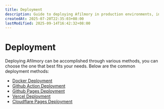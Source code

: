 ```yaml
---
title: Deployment
description: Guide to deploying Afilmory in production environments, including Docker and configuration options.
createdAt: 2025-07-20T22:35:03+08:00
lastModified: 2025-09-14T16:42:32+08:00
---
```


# Deployment

Deploying Afilmory can be accomplished through various methods, you can choose the one that best fits your needs. Below are the common deployment methods:

- [Docker Deployment](/deployment/docker)
- [Github Action Deployment](/deployment/github-action)
- [Github Pages Deployment](/deployment/github-pages)
- [Vercel Deployment](/deployment/vercel)
- [Cloudflare Pages Deployment](/deployment/cloudflare-pages)